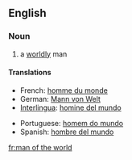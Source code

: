 ==English==

===Noun===
{{en-noun|sg=[[man]] [[of]] [[the]] [[world]]|pl=men of the world}}

# a [[worldly]] man

====Translations====
{{trans-top|a worldly man}}
*French: [[homme du monde]]
*German: [[Mann von Welt]] {{m}}
*[[Interlingua]]: [[homine del mundo]]
{{trans-mid}}
*Portuguese: [[homem do mundo]] {{m}}
*Spanish: [[hombre del mundo]] {{m}}
{{trans-bottom}}

[[fr:man of the world]]